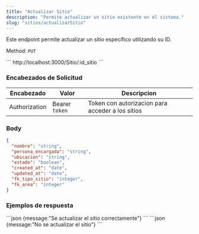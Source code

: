 ```yaml
---
title: "Actualizar Sitio"
description: "Permite actualizar un sitio existente en el sistema."
slug: "sitios/actualizarSitio"
---
```


Este endpoint permite actualizar un sitio específico utilizando su ID.

Method: `PUT`

<Tabs>
  <TabItem label="Endpoint">
  ```
  http://localhost:3000/Sitio/:id_sitio
  ```
  </TabItem>
</Tabs>

<h3>Encabezados de Solicitud</h3>

| Encabezado | Valor | Descripcion
|----------|-------| -------
| Authorization |  Bearer `token` | Token con autorizacion para acceder a los sitios

### Body

```json
{
  "nombre": "string",
  "persona_encargada": "string",
  "ubicacion": "string",
  "estado": "boolean",
  "created_at": "date",
  "updated_at": "date",
  "fk_tipo_sitio": "integer",
  "fk_area": "integer"
}
```

<h3>Ejemplos de respuesta</h3>

<Tabs>
  <TabItem label="Status 201">
  ```json
  {message:"Se actualizar el sitio correctamente"}
  ```
  </TabItem>

  <TabItem label="Status 400">
  ```json
  {message:"No se actualizar el sitio"}
  ```
  </TabItem>
</Tabs>

